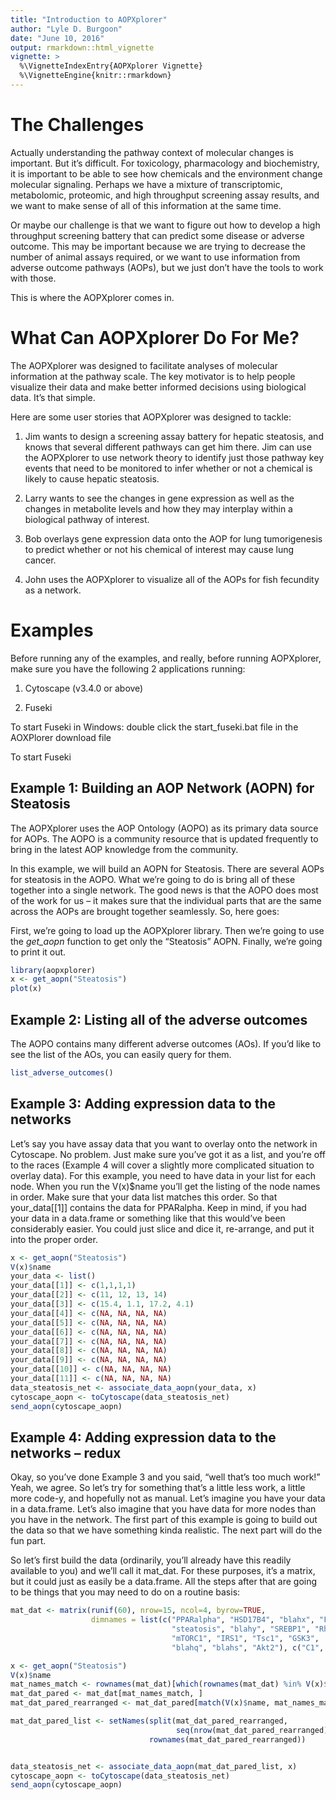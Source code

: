 ```yaml
---
title: "Introduction to AOPXplorer"
author: "Lyle D. Burgoon"
date: "June 10, 2016"
output: rmarkdown::html_vignette
vignette: >
  %\VignetteIndexEntry{AOPXplorer Vignette}
  %\VignetteEngine{knitr::rmarkdown}
---
```


# The Challenges
Actually understanding the pathway context of molecular changes is important. But it's difficult. For toxicology, pharmacology and biochemistry, it is important to be able to see how chemicals and the environment change molecular signaling. Perhaps we have a mixture of transcriptomic, metabolomic, proteomic, and high throughput screening assay results, and we want to make sense of all of this information at the same time.

Or maybe our challenge is that we want to figure out how to develop a high throughput screening battery that can predict some disease or adverse outcome. This may be important because we are trying to decrease the number of animal assays required, or we want to use information from adverse outcome pathways (AOPs), but we just don't have the tools to work with those.

This is where the AOPXplorer comes in.

# What Can AOPXplorer Do For Me?
The AOPXplorer was designed to facilitate analyses of molecular information at the pathway scale. The key motivator is to help people visualize their data and make better informed decisions using biological data. It's that simple.

Here are some user stories that AOPXplorer was designed to tackle:

1. Jim wants to design a screening assay battery for hepatic steatosis, and knows that several different pathways can get him there. Jim can use the AOPXplorer to use network theory to identify just those pathway key events that need to be monitored to infer whether or not a chemical is likely to cause hepatic steatosis.

2. Larry wants to see the changes in gene expression as well as the changes in metabolite levels and how they may interplay within a biological pathway of interest.

3. Bob overlays gene expression data onto the AOP for lung tumorigenesis to predict whether or not his chemical of interest may cause lung cancer.

4. John uses the AOPXplorer to visualize all of the AOPs for fish fecundity as a network.

# Examples
Before running any of the examples, and really, before running AOPXplorer, make sure you have the following 2 applications running:

1) Cytoscape (v3.4.0 or above)

2) Fuseki

To start Fuseki in Windows: double click the start_fuseki.bat file in the AOXPlorer download file

To start Fuseki

## Example 1: Building an AOP Network (AOPN) for Steatosis
The AOPXplorer uses the AOP Ontology (AOPO) as its primary data source for AOPs. The AOPO is a community resource that is updated frequently to bring in the latest AOP knowledge from the community. 

In this example, we will build an AOPN for Steatosis. There are several AOPs for steatosis in the AOPO. What we're going to do is bring all of these together into a single network. The good news is that the AOPO does most of the work for us -- it makes sure that the individual parts that are the same across the AOPs are brought together seamlessly. So, here goes:

First, we're going to load up the AOPXplorer library. Then we're going to use the _get\_aopn_ function to get only the "Steatosis" AOPN. Finally, we're going to print it out.

```r
library(aopxplorer)
x <- get_aopn("Steatosis")
plot(x)
```

## Example 2: Listing all of the adverse outcomes
The AOPO contains many different adverse outcomes (AOs). If you'd like to see the list of the AOs, you can easily query for them.

```r
list_adverse_outcomes()
```

## Example 3: Adding expression data to the networks
Let's say you have assay data that you want to overlay onto the network in Cytoscape. No problem. Just make sure you've got it as a list, and you're off to the races (Example 4 will cover a slightly more complicated situation to overlay data). For this example, you need to have data in your list for each node. When you run the V(x)$name you'll get the listing of the node names in order. Make sure that your data list matches this order. So that your_data[[1]] contains the data for PPARalpha. Keep in mind, if you had your data in a data.frame or something like that this would've been considerably easier. You could just slice and dice it, re-arrange, and put it into the proper order.

```r
x <- get_aopn("Steatosis")
V(x)$name
your_data <- list()
your_data[[1]] <- c(1,1,1,1)
your_data[[2]] <- c(11, 12, 13, 14)
your_data[[3]] <- c(15.4, 1.1, 17.2, 4.1)
your_data[[4]] <- c(NA, NA, NA, NA)
your_data[[5]] <- c(NA, NA, NA, NA)
your_data[[6]] <- c(NA, NA, NA, NA)
your_data[[7]] <- c(NA, NA, NA, NA)
your_data[[8]] <- c(NA, NA, NA, NA)
your_data[[9]] <- c(NA, NA, NA, NA)
your_data[[10]] <- c(NA, NA, NA, NA)
your_data[[11]] <- c(NA, NA, NA, NA)
data_steatosis_net <- associate_data_aopn(your_data, x)
cytoscape_aopn <- toCytoscape(data_steatosis_net)
send_aopn(cytoscape_aopn)
```

## Example 4: Adding expression data to the networks -- redux
Okay, so you've done Example 3 and you said, "well that's too much work!" Yeah, we agree. So let's try for something that's a little less work, a little more code-y, and hopefully not as manual. Let's imagine you have your data in a data.frame. Let's also imagine that you have data for more nodes than you have in the network. The first part of this example is going to build out the data so that we have something kinda realistic. The next part will do the fun part.

So let's first build the data (ordinarily, you'll already have this readily available to you) and we'll call it mat_dat. For these purposes, it's a matrix, but it could just as easily be a data.frame. All the steps after that are going to be things that you may need to do on a routine basis:

```r
mat_dat <- matrix(runif(60), nrow=15, ncol=4, byrow=TRUE, 
                  dimnames = list(c("PPARalpha", "HSD17B4", "blahx", "FXR", 
                                    "steatosis", "blahy", "SREBP1", "Rheb1",
                                    "mTORC1", "IRS1", "Tsc1", "GSK3",
                                    "blahq", "blahs", "Akt2"), c("C1", "C2", "C3", "C4")))

x <- get_aopn("Steatosis")
V(x)$name
mat_names_match <- rownames(mat_dat)[which(rownames(mat_dat) %in% V(x)$name)]
mat_dat_pared <- mat_dat[mat_names_match, ]
mat_dat_pared_rearranged <- mat_dat_pared[match(V(x)$name, mat_names_match),]

mat_dat_pared_list <- setNames(split(mat_dat_pared_rearranged, 
                                     seq(nrow(mat_dat_pared_rearranged))), 
                               rownames(mat_dat_pared_rearranged))


data_steatosis_net <- associate_data_aopn(mat_dat_pared_list, x)
cytoscape_aopn <- toCytoscape(data_steatosis_net)
send_aopn(cytoscape_aopn)
```









